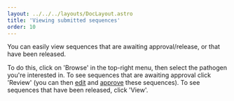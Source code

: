 ```yaml
---
layout: ../../../layouts/DocLayout.astro
title: 'Viewing submitted sequences'
order: 10
---
```


You can easily view sequences that are awaiting approval/release, or that have been released.

To do this, click on 'Browse' in the top-right menu, then select the pathogen you're interested in. To see sequences that are awaiting approval click 'Review' (you can then [edit](/docs/how-to/edit_submissions) and [approve](/docs/how-to/approve_submissions) these sequences). To see sequences that have been released, click 'View'. 